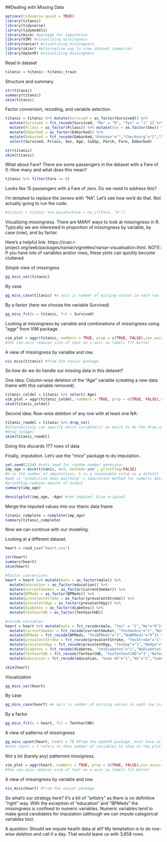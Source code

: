 ##Dealing with Missing Data

```{r}
options(tidyverse.quiet = TRUE)
library(titanic)
library(tidyverse)
library(tidymodels)
library(mice) #package for imputation
library(VIM) #visualizing missingness
library(naniar) #visualizing missingness
library(skimr) #alternative way to view dataset summaries
library(UpSetR) #visualizing missingness
```

Read in dataset   
```{r}
titanic = titanic::titanic_train
```

Structure and summary
```{r}
str(titanic)
summary(titanic)
skim(titanic)
```

Factor conversion, recoding, and variable selection.    
```{r}
titanic = titanic %>% mutate(Survived = as_factor(Survived)) %>% 
  mutate(Survived = fct_recode(Survived, "No" = "0", "Yes" = "1" )) %>%
  mutate(Pclass = as_factor(Pclass)) %>% mutate(Sex = as.factor(Sex)) %>%
  mutate(Embarked = as_factor(Embarked)) %>% 
  mutate(Embarked = fct_recode(Embarked,"Unknown"="","Cherbourg"="C","Southampton"="S","Queenstown"="Q")) %>% 
  select(Survived, Pclass, Sex, Age, SibSp, Parch, Fare, Embarked)

str(titanic)
skim(titanic)
```
What about Fare? There are some passengers in the dataset with a Fare of 0. How many and what does this mean?  
```{r}
titanic %>% filter(Fare == 0)
```
Looks like 15 passengers with a Fare of zero. Do we need to address this?  

I'm tempted to replace the zeroes with "NA". Let's see how we'd do that. Not actually going to run the code.   
```{r}
#titanic = titanic %>% mutate(Fare = na_if(Fare, "0"))
```

Visualizing missingness. There are MANY ways to look at missingness in R. Typically we are interested in proportion of missingness by variable, by case (row), and by factor.  

Here's a helpful link: https://cran.r-project.org/web/packages/naniar/vignettes/naniar-visualisation.html. NOTE: If you have lots of variables and/or rows, these plots can quickly become cluttered.  

Simple view of missingess  
```{r}
gg_miss_var(titanic)
```

By case  
```{r}
gg_miss_case(titanic) #x axis is number of missing values in each row (case)
```

By a factor (here we choose the variable Survived)  
```{r}
gg_miss_fct(x = titanic, fct = Survived)
```

Looking at missingness by variable and combinations of missingness using "aggr" from VIM package.  
```{r}
vim_plot = aggr(titanic, numbers = TRUE, prop = c(TRUE, FALSE),cex.axis=.7)
#the cex.axis reduces size of text on x-axis so labels fit better
```

A view of missingness by variable and row.  
```{r}
vis_miss(titanic) #from the naniar package
```

So how do we do handle our missing data in this dataset? 

One idea: Column-wise deletion of the "Age" variable (creating a new data frame with this variable removed).  
```{r}
titanic_coldel = titanic %>% select(-Age) 
vim_plot = aggr(titanic_coldel, numbers = TRUE, prop = c(TRUE, FALSE),cex.axis=.7)
skim(titanic_coldel)
```

Second idea: Row-wise deletion of any row with at least one NA:
```{r}
titanic_rowdel = titanic %>% drop_na() 
#alternatively can specify which variable(s) on which to do the drop_na
#drop_na(Age)
skim(titanic_rowdel)
```
Doing this discards 177 rows of data.  

Finally, imputation. Let's use the "mice" package to do imputation.  
```{r}
set.seed(1234) #sets seed for random number generator
imp_age = mice(titanic, m=3, method='pmm', printFlag=FALSE)
#m is the number of imputations, 5 is a reasonable value as a default
#pmm is "predictive mean matching" = imputation method for numeric data
#printFlag reduces amount of output
summary(imp_age)
```

```{r}
densityplot(imp_age, ~Age) #red imputed, blue original
```
Merge the imputed values into our titanic data frame  
```{r}
titanic_complete = complete(imp_age) 
summary(titanic_complete)
```
Now we can continue with our modeling. 

Looking at a different dataset.  
```{r}
heart = read_csv("heart.csv")
```

```{r}
str(heart)
summary(heart)
skim(heart)
```

```{r}
#factor conversions
heart = heart %>% mutate(male = as_factor(male)) %>%
  mutate(education = as_factor(education)) %>%
  mutate(currentSmoker = as_factor(currentSmoker)) %>%
  mutate(BPMeds = as_factor(BPMeds)) %>%
  mutate(prevalentStroke = as_factor(prevalentStroke)) %>%
  mutate(prevalentHyp = as_factor(prevalentHyp)) %>%
  mutate(diabetes = as_factor(diabetes)) %>%
  mutate(TenYearCHD = as_factor(TenYearCHD))

#recode variables
heart = heart %>% mutate(male = fct_recode(male, "Yes" = "1","No"="0")) %>% 
  mutate(currentSmoker = fct_recode(currentSmoker, "YesSmokes"="1","NoSmokes"="0")) %>%
  mutate(BPMeds = fct_recode(BPMeds, "YesBPMeds"="1","NoBPMeds"="0")) %>%
  mutate(prevalentStroke = fct_recode(prevalentStroke, "YesStroke"="1","NoStroke"="0")) %>%
  mutate(prevalentHyp = fct_recode(prevalentHyp, "YesHyp"="1","NoHyp"="0")) %>%
  mutate(diabetes = fct_recode(diabetes, "YesDiabetes"="1","NoDiabetes"="0")) %>%
  mutate(TenYearCHD = fct_recode(TenYearCHD, "YesTenYearCHD"="1","NoTenYearCHD"="0")) %>%
  mutate(education = fct_recode(education, "Some HS"="1","HS"="2","Some College"="3","College or More"="4"))
```

```{r}
skim(heart)
```
Visualization
```{r}
gg_miss_var(heart)
```
By case  
```{r}
gg_miss_case(heart) #x axis is number of missing values in each row (case)
```
By a factor  
```{r}
gg_miss_fct(x = heart, fct = TenYearCHD)
```

A view of patterns of missingness  
```{r}
gg_miss_upset(heart, nsets = 7) #from the UpSetR package, must have at least two variables with missingness to use this plot
#note nsets = 7 refers to then number of variables to show in the plot. I chose 7 as there are 7 variables with missingness
```
Not a lot (barely any) patterned missigness. 

```{r}
vim_plot = aggr(heart, numbers = TRUE, prop = c(TRUE, FALSE),cex.axis=.7)
#the cex.axis reduces size of text on x-axis so labels fit better
```
A view of missingness by variable and row.  
```{r}
vis_miss(heart) #from the naniar package
```
So what's our strategy here? It's a bit of "artistry" as there is no definitive "right" way. With the exception of "education" and "BPMeds" the missingness is confined to numeric variables. Numeric variables tend to make good candidates for imputation (although we can impute categorical variables too). 

A question: Should we impute health data at all? My temptation is to do row-wise deletion and call it a day. That would leave us with 3,658 rows.  

